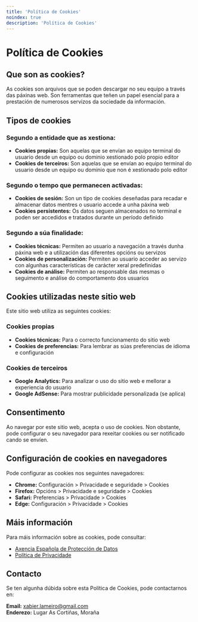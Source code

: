 ```yaml
---
title: 'Política de Cookies'
noindex: true
description: 'Política de Cookies'
---
```


# Política de Cookies

## Que son as cookies?

As cookies son arquivos que se poden descargar no seu equipo a través das páxinas web. Son ferramentas que teñen un papel esencial para a prestación de numerosos servizos da sociedade da información.

## Tipos de cookies

### Segundo a entidade que as xestiona:

- **Cookies propias:** Son aquelas que se envían ao equipo terminal do usuario desde un equipo ou dominio xestionado polo propio editor
- **Cookies de terceiros:** Son aquelas que se envían ao equipo terminal do usuario desde un equipo ou dominio que non é xestionado polo editor

### Segundo o tempo que permanecen activadas:

- **Cookies de sesión:** Son un tipo de cookies deseñadas para recadar e almacenar datos mentres o usuario accede a unha páxina web
- **Cookies persistentes:** Os datos seguen almacenados no terminal e poden ser accedidos e tratados durante un período definido

### Segundo a súa finalidade:

- **Cookies técnicas:** Permiten ao usuario a navegación a través dunha páxina web e a utilización das diferentes opcións ou servizos
- **Cookies de personalización:** Permiten ao usuario acceder ao servizo con algunhas características de carácter xeral predefinidas
- **Cookies de análise:** Permiten ao responsable das mesmas o seguimento e análise do comportamento dos usuarios

## Cookies utilizadas neste sitio web

Este sitio web utiliza as seguintes cookies:

### Cookies propias

- **Cookies técnicas:** Para o correcto funcionamento do sitio web
- **Cookies de preferencias:** Para lembrar as súas preferencias de idioma e configuración

### Cookies de terceiros

- **Google Analytics:** Para analizar o uso do sitio web e mellorar a experiencia do usuario
- **Google AdSense:** Para mostrar publicidade personalizada (se aplica)

## Consentimento

Ao navegar por este sitio web, acepta o uso de cookies. Non obstante, pode configurar o seu navegador para rexeitar cookies ou ser notificado cando se envíen.

## Configuración de cookies en navegadores

Pode configurar as cookies nos seguintes navegadores:

- **Chrome:** Configuración > Privacidade e seguridade > Cookies
- **Firefox:** Opcións > Privacidade e seguridade > Cookies
- **Safari:** Preferencias > Privacidade > Cookies
- **Edge:** Configuración > Privacidade > Cookies

## Máis información

Para máis información sobre as cookies, pode consultar:

- [Axencia Española de Protección de Datos](https://www.aepd.es/)
- [Política de Privacidade](/gl/legal/privacy-policy)

## Contacto

Se ten algunha dúbida sobre esta Política de Cookies, pode contactarnos en:

**Email:** xabier.lameiro@gmail.com  
**Enderezo:** Lugar As Cortiñas, Moraña
